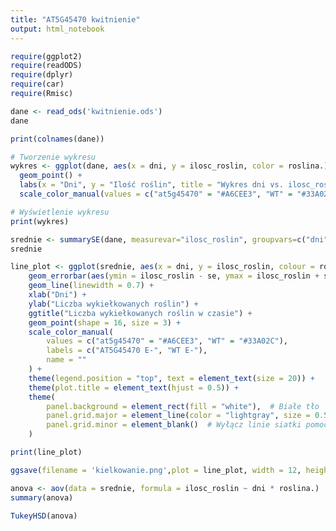 ```yaml
---
title: "AT5G45470 kwitnienie"
output: html_notebook
---
```


```r
require(ggplot2)
require(readODS)
require(dplyr)
require(car)
require(Rmisc)
```

```r
dane <- read_ods('kwitnienie.ods')
dane
```
```r
print(colnames(dane))
```

```r
# Tworzenie wykresu
wykres <- ggplot(dane, aes(x = dni, y = ilosc_roslin, color = roslina.)) +
  geom_point() +
  labs(x = "Dni", y = "Ilość roślin", title = "Wykres dni vs. ilosc_roslin") +
  scale_color_manual(values = c("at5g45470" = "#A6CEE3", "WT" = "#33A02C")) # Kolory dla różnych roślin

# Wyświetlenie wykresu
print(wykres)
```
```r
srednie <- summarySE(dane, measurevar="ilosc_roslin", groupvars=c("dni", "roslina."))
srednie
```
```r
line_plot <- ggplot(srednie, aes(x = dni, y = ilosc_roslin, colour = roslina.)) + 
    geom_errorbar(aes(ymin = ilosc_roslin - se, ymax = ilosc_roslin + se), width = 0.15, color = 'black') +
    geom_line(linewidth = 0.7) +
    xlab("Dni") +
    ylab("Liczba wykiełkowanych roślin") +
    ggtitle("Liczba wykiełkowanych roślin w czasie") +
    geom_point(shape = 16, size = 3) + 
    scale_color_manual(
        values = c("at5g45470" = "#A6CEE3", "WT" = "#33A02C"),
        labels = c("AT5G45470 E-", "WT E-"),
        name = ""
    ) +
    theme(legend.position = "top", text = element_text(size = 20)) +
    theme(plot.title = element_text(hjust = 0.5)) +
    theme(
        panel.background = element_rect(fill = "white"),  # Białe tło
        panel.grid.major = element_line(color = "lightgray", size = 0.5), # Szare linie siatki
        panel.grid.minor = element_blank()  # Wyłącz linie siatki pomocniczej
    )

print(line_plot)
```

```r
ggsave(filename = 'kielkowanie.png',plot = line_plot, width = 12, height = 8)
```

```r
anova <- aov(data = srednie, formula = ilosc_roslin ~ dni * roslina.)
summary(anova)
```
```r
TukeyHSD(anova)
```
